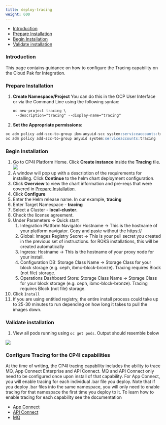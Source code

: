 ```yaml
---
title: deploy-tracing
weight: 600
---
```


- [Introduction](#introduction)
- [Prepare Installation](#prepare-installation)
- [Begin Installation](#begin-installation)
- [Validate installation](#validate-installation)

### Introduction
This page contains guidance on how to configure the Tracing capability on the Cloud Pak for Integration.

### Prepare Installation

1. **Create Namespace/Project**
   You can do this in the OCP User Interface or via the Command Line using the following syntax:   
   ``` md
   oc new-project tracing \
    --description="tracing" --display-name="tracing"
   ```
2. **Set the Appropriate permissions:**  
``` md
oc adm policy add-scc-to-group ibm-anyuid-scc system:serviceaccounts:tracing
oc adm policy add-scc-to-group anyuid system:serviceaccounts:tracing
```
  
### Begin Installation
1. Go to CP4I Platform Home. Click **Create instance** inside the **Tracing** tile.    
![](2.tracing_nav.png)
1. A window will pop up with a description of the requirements for installing. Click **Continue** to the helm chart deployment configuration.
  2. Click **Overview** to view the chart information and pre-reqs that were covered in [Prepare Installation](#prepare-installation).
3. Click **Configure**
4. Enter the Helm release name. In our example, **tracing**
5. Enter Target Namespace - **tracing**
6. Select a Cluster - **local-cluster**.
7. Check the license agreement.
8. Under Parameters -> Quick start
   1. Integration Platform Navigator Hostname -> This is the hostname of your platform navigator.  Copy and paste without the https://
   2. Global: Images Registry Secret -> This is your pull secret you created in the previous set of instructions.  for ROKS installations, this will be created automatically
   3. Ingress: Hostname -> This is the hostname of your proxy node for your install.
   4. Configuration DB: Storage Class Name -> Storage Class for your block storage (e.g. ceph, ibmc-block-bronze).  Tracing requires Block (not file) storage.
   5. Operations Dashboard Store: Storage Class Name -> Storage Class for your block storage (e.g. ceph, ibmc-block-bronze). Tracing requires Block (not file) storage.
9.  Click `Install`
10. If you are using entitled registry, the entire install process could take up to 25-30 minutes to run depending on how long it takes to pull the images down.


### Validate installation    

1. View all pods running using `oc get pods`.  Output should resemble below

![](3.tracing-pods.png)
   
### Configure Tracing for the CP4I capabilities

At the time of writing, the CP4I tracing capability includes the ability to trace MQ, App Connect Enterprise and API Connect.  MQ and API Connect only need to be configured once upon install of that capability.  For App Connect, you will enable tracing for each individual .bar file you deploy.  Note that if you deploy .bar files into the same namespace, you will only need to enable tracing for that namespace the first time you deploy to it.  To learn how to enable tracing for each capability see the documentation 

-  [App Connect](../deploy-integration)
-  [API Connect](../deploy-api-mgmt)
-  [MQ](../deploy-queue-manager)